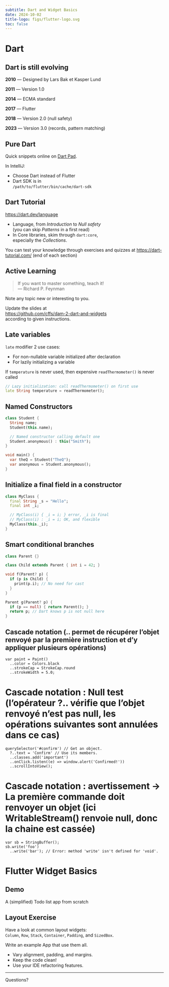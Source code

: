 ```yaml
---
subtitle: Dart and Widget Basics
date: 2024-10-02
title-logo: figs/flutter-logo.svg
toc: false
---
```


# Dart

## Dart is still evolving

**2010** — Designed by Lars Bak et Kasper Lund

**2011** — Version 1.0

**2014** — ECMA standard

**2017** — Flutter

**2018** — Version 2.0 (null safety)

**2023** — Version 3.0 (records, pattern matching)

## Pure Dart

Quick snippets online on [Dart Pad][dartpad].

[dartpad]: https://dartpad.dev/

In IntelliJ:

- Choose Dart instead of Flutter
- Dart SDK is in  
  `/path/to/flutter/bin/cache/dart-sdk`

## Dart Tutorial

<https://dart.dev/language>

- Language, from *Introduction* to *Null safety*  
  (you can skip *Patterns* in a first read)
- In Core libraries, skim through `dart:core`,  
  especially the *Collections*.

You can test your knowledge through exercises and quizzes at <https://dart-tutorial.com/> (end of each section)

## Active Learning

> If you want to master something, teach it!  
— Richard P. Feynman

Note any topic new or interesting to you.

Update the slides at  
<https://github.com/cffs/dam-2-dart-and-widgets>  
according to given instructions.

<!-- Add new slides about Dart following this line -->

## Late variables

`late` modifier 2 use cases:

- For non-nullable variable initialized after declaration
- For lazily initializing a variable

If `temperature` is never used, then expensive `readThermometer()` is never called

```dart
// Lazy initialization: call readThermometer() on first use
late String temperature = readThermometer();
```

## Named Constructors

```dart
class Student {
  String name;
  Student(this.name);

  // Named constructor calling default one
  Student.anonymous() : this("Smith");
}

void main() {
  var theQ = Student("TheQ");
  var anonymous = Student.anonymous();
}
```

## Initialize a final field in a constructor

```dart
class MyClass {
  final String _s = "Hello";
  final int _i;

  // MyClass(i) { _i = i; } error, _i is final
  // MyClass(i) : _i = i; OK, and flexible
  MyClass(this._i);
}
```

## Smart conditional branches

```dart
class Parent {}

class Child extends Parent { int i = 42; }

void f(Parent? p) {
  if (p is Child) {
    print(p.i); // No need for cast
  }
}

Parent g(Parent? p) {
  if (p == null) { return Parent(); }
  return p; // Dart knows p is not null here
}
```

## Cascade notation (.. permet de récupérer l'objet renvoyé par la première instruction et d'y appliquer plusieurs opérations)
```
var paint = Paint()
  ..color = Colors.black
  ..strokeCap = StrokeCap.round
  ..strokeWidth = 5.0;
```

# Cascade notation : Null test (l'opérateur ?.. vérifie que l'objet renvoyé n'est pas null, les opérations suivantes sont annulées dans ce cas)
```
querySelector('#confirm') // Get an object.
  ?..text = 'Confirm' // Use its members.
  ..classes.add('important')
  ..onClick.listen((e) => window.alert('Confirmed!'))
  ..scrollIntoView();
```

# Cascade notation : avertissement -> La première commande doit renvoyer un objet (ici WritableStream() renvoie null, donc la chaine est cassée)
```
var sb = StringBuffer();
sb.write('foo')
  ..write('bar'); // Error: method 'write' isn't defined for 'void'.
```

<!-- End of Dart feature slides -->

# Flutter Widget Basics

## Demo

A (simplified) Todo list app from scratch

## Layout Exercise

Have a look at common layout widgets:  
`Column`, `Row`, `Stack`, `Container`, `Padding`, and `SizedBox`.

Write an example App that use them all.

- Vary alignment, padding, and margins.
- Keep the code clean!
- Use your IDE refactoring features.

---

[Questions?]{.r-fit-text}
